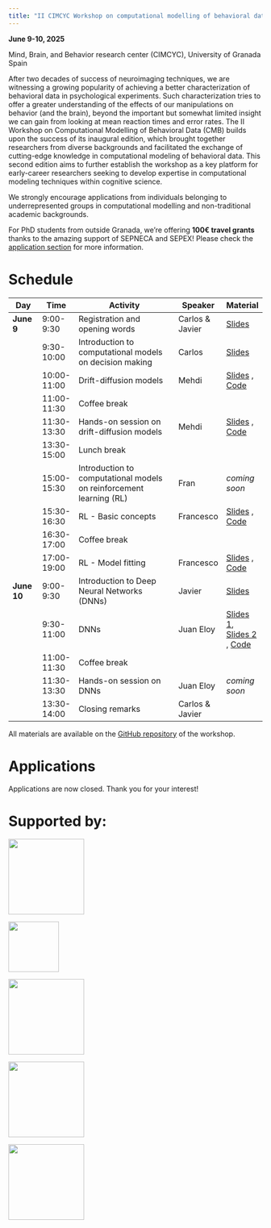 ```yaml
---
title: "II CIMCYC Workshop on computational modelling of behavioral data (CMB)"
---
```


:::{.callout-note title="When and where?"}

**June 9-10, 2025**

Mind, Brain, and Behavior research center (CIMCYC), University of Granada Spain

:::


After two decades of success of neuroimaging techniques, we are witnessing a growing popularity of achieving a better characterization of behavioral data in psychological experiments. Such characterization tries to offer a greater understanding of the effects of our manipulations on behavior (and the brain), beyond the important but somewhat limited insight we can gain from looking at mean reaction times and error rates. The II Workshop on Computational Modelling of Behavioral Data (CMB) builds upon the success of its inaugural edition, which brought together researchers from diverse backgrounds and facilitated the exchange of cutting-edge knowledge in computational modeling of behavioral data. This second edition aims to further establish the workshop as a key platform for early-career researchers seeking to develop expertise in computational modeling techniques within cognitive science.

We strongly encourage applications from individuals belonging to underrepresented groups in computational modelling and non-traditional academic backgrounds.

For PhD students from outside Granada, we're offering **100€ travel grants** thanks to the amazing support of SEPNECA and SEPEX! Please check the [application section](#applications) for more information.


# Schedule

| **Day**    | **Time**    | **Activity**                                 | **Speaker** | **Material** |
|------------|-------------|----------------------------------------------|-------------|--------------|
| **June 9** | 9:00-9:30   | Registration and opening words               |       Carlos & Javier      |      <a href="https://docs.google.com/presentation/d/e/2PACX-1vR1whFkkVv90zGiYf6h8NTJohlK7cZJbrJPzU55uaPvz91rrU7VOQm5AaZV8SZ1cwYE7NdZh0OA6J4I/pub?start=false&loop=false&delayms=60000" target="_blank">Slides</a>       |
|            | 9:30-10:00  | Introduction to computational models on decision making |      Carlos       |        <a href="https://docs.google.com/presentation/d/e/2PACX-1vR1whFkkVv90zGiYf6h8NTJohlK7cZJbrJPzU55uaPvz91rrU7VOQm5AaZV8SZ1cwYE7NdZh0OA6J4I/pub?start=false&loop=false&delayms=60000#slide=id.g36137a23613_0_1" target="_blank">Slides</a>    |
|            | 10:00-11:00 | Drift-diffusion models                       |       Mehdi      |        <a href="https://github.com/wobc/cmb_website/tree/main/materials/2025/DDM/slides/pres_granada_ddm2025.pdf" target="_blank">Slides</a> , <a href="https://github.com/wobc/cmb_website/tree/main/materials/2025/DDM/code" target="_blank">Code</a>       |
|            | 11:00-11:30 | Coffee break                                 |             |              |
|            | 11:30-13:30 | Hands-on session on drift-diffusion models   |      Mehdi       |          <a href="" target="_blank">Slides</a> , <a href="https://github.com/wobc/cmb_website/tree/main/materials/2025/DDM/code" target="_blank">Code</a>       |
|            | 13:30-15:00 | Lunch break                                  |             |              |
|            | 15:00-15:30 | Introduction to computational models on reinforcement learning (RL) |      Fran       |       *coming soon*       |
|            | 15:30-16:30 | RL - Basic concepts                                    |     Francesco        |        <a href="https://github.com/wobc/cmb_website/blob/main/materials/2025/RL/slides/reinforcement_learning_slides.pdf" target="_blank">Slides</a> , <a href="https://github.com/wobc/cmb_website/tree/main/materials/2025/RL/code" target="_blank">Code</a>      |
|            | 16:30-17:00 | Coffee break                                 |             |              |
|            | 17:00-19:00 | RL - Model fitting                      |      Francesco       |         <a href="https://github.com/wobc/cmb_website/blob/main/materials/2025/RL/slides/reinforcement_learning_slides.pdf" target="_blank">Slides</a> , <a href="https://github.com/wobc/cmb_website/tree/main/materials/2025/RL/code" target="_blank">Code</a>     |
| **June 10** | 9:00-9:30   | Introduction to Deep Neural Networks (DNNs)                           |     Javier        |     <a href="https://docs.google.com/presentation/d/e/2PACX-1vSdS8Wm2merZER8rhrDrO0PCKQVu-mVvO2qxjuDZCNDzA3TeP4ZUdSQoUc9tEcwVEaXT70G-atgunSP/pub?start=false&loop=false&delayms=60000" target="_blank">Slides</a>       |
|            | 9:30-11:00  | DNNs  |       Juan Eloy      |   <a href="https://github.com/wobc/cmb_website/blob/main/materials/2025/DNN/slides/DNN_python_eng.pdf" target="_blank">Slides 1</a>,   <a href="https://github.com/wobc/cmb_website/blob/main/materials/2025/DNN/slides/DNN_pytorch_eng.pdf" target="_blank">Slides 2</a> , <a href="https://github.com/wobc/cmb_website/tree/main/materials/2025/DNN/code" target="_blank">Code</a>|
|            | 11:00-11:30 | Coffee break                                 |             |              |
|            | 11:30-13:30 | Hands-on session on DNNs                     |       Juan Eloy      |          *coming soon*    |
|            | 13:30-14:00 | Closing remarks                              |     Carlos & Javier       |              |

All materials are available on the [GitHub repository](https://github.com/wobc/cmb_website/tree/main/materials/2025) of the workshop.


# Applications

:::{.callout-important}

Applications are now closed. Thank you for your interest!

:::

<!-- The workshop is open and free of charge to early-career researchers (PhD students and postdocs) member of SEPEX and/or SEPNECA.

### I am a member of SEPEX or SEPNECA
Please fill out your application [here](https://forms.gle/DyJdW7J8uFJ4iPoA6)

Also, mark whether you would like to apply for a travel grant. The amount of the travel grant is expected to be around 100 euros.

### I am not a member of SEPEX or SEPNECA
Please consider joining one of the two associations. You can find more information about SEPEX [here](https://websepex.com/) and about SEPNECA [here](https://sepneca.es/).

### Are any programming skills required to attend the workshop?
No, the workshop is designed to be accessible to all early-career researchers, regardless of their programming background. However, basic knowledge of R or Python will be helpful for the hands-on sessions. As an example, if you want to check if you are ready for the hands-on sessions, take a look at the following problem and think if you could solve it in R or Python in 10/15 minutes (without ChatGPT or similar...):

> Write a script that loads different .csv files corresponding to the data of different participants of your experiment. Merge them all into a dataframe. Group the data by participant and condition and calculate the mean and standard deviation of the reaction times for each participant. Plot the mean and standard deviation of the reaction times for each participant and condition. Save the plot as a .png file. -->


# Supported by:

::: {.grid}

::: {.g-col-2}
![](https://appesepexmeeting.appe.pt/wp-content/uploads/2019/12/LOGO-SEPEX-1-768x461.png){width=150px}

:::


::: {.g-col-2}
![](https://sepneca.es/wp-content/uploads/2016/11/Simbolo-300x300.png){width=100px}

:::

::: {.g-col-2}
![](https://cimcyc.ugr.es/sites/centros/cimcyc/public/color/ugr-9b30b5ce/logo.svg){width=150px}

:::

::: {.g-col-2}
![](https://cimcyc.ugr.es/sites/centros/cimcyc/public/template-extra/logo-cimcyc.png){width=150px}

:::

::: {.g-col-2}
![](https://cimcyc.ugr.es/sites/centros/cimcyc/public/template-extra/excelencia-maria-maeztu.png){width=150px}

:::


:::
